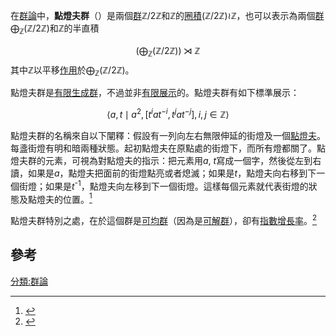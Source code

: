 在[[群論|群論]]中，'''點燈夫群'''（{{lang-en|'''Lamplighter group'''}}）是兩個[[群|群]]<math>\mathbb Z/2\mathbb Z</math>和<math>\mathbb Z</math>的[[圈積|圈積]]<math>(\mathbb Z/2\mathbb Z) \wr \mathbb Z</math>，也可以表示為兩個[[群|群]]<math>\bigoplus_{\mathbb Z} (\mathbb Z/2\mathbb Z)</math>和<math>\mathbb Z</math>的半直積
:<math>\left(\bigoplus_{\mathbb Z} (\mathbb Z/2\mathbb Z)\right)\rtimes \mathbb Z</math>
其中<math>\mathbb Z</math>以平移[[群作用|作用]]於<math>\bigoplus_{\mathbb Z} (\mathbb Z/2\mathbb Z)</math>。

點燈夫群是[[有限生成群|有限生成群]]，不過並非[[群的展示|有限展示]]的。點燈夫群有如下標準展示：
:<math>\langle a, t\mid a^2 , [t^i a t^{-i}, t^j a t^{-j}], i,j\in \mathbb Z \rangle</math>

點燈夫群的名稱來自以下闡釋：假設有一列向左右無限伸延的街燈及一個[[點燈夫|點燈夫]]。每盞街燈有明和暗兩種狀態。起初點燈夫在原點處的街燈下，而所有燈都關了。點燈夫群的元素，可視為對點燈夫的指示：把元素用''a'', ''t''寫成一個字，然後從左到右讀，如果是''a''，點燈夫把面前的街燈點亮或者熄滅；如果是''t''，點燈夫向右移到下一個街燈；如果是''t''<sup>-1</sup>，點燈夫向左移到下一個街燈。這樣每個元素就代表街燈的狀態及點燈夫的位置。<ref>{{cite conference|first= Sean |last=Cleary |coauthors=Taback, Jennifer  |title= Metric properties of the lamplighter group as an automata group|booktitle=Geometric methods in group theory |pages=207-218 |publisher=Amer. Math. Soc. |date= 2005 |location=Providence, RI}}</ref>

點燈夫群特別之處，在於這個群是[[可均群|可均群]]（因為是[[可解群|可解群]]），卻有[[增長率_(群論)|指數增長率]]。<ref>{{cite journal|title=Random Walks on Discrete Groups: Boundary and Entropy|author=V. A. Kaimanovich and A. M. Vershik|journal=Annals of Probability|year=1983|volume=11|number=3|pages=457-490|url=http://projecteuclid.org/DPubS?service=UI&version=1.0&verb=Display&handle=euclid.aop/1176993497|deadurl=yes|archiveurl=https://web.archive.org/web/20160304062103/http://projecteuclid.org/DPubS?service=UI&version=1.0&verb=Display&handle=euclid.aop%2F1176993497|archivedate=2016-03-04|access-date=2018-05-16}}</ref>

==參考==
{{reflist}}

{{代數小作品}}

[[分類:群論|分類:群論]]